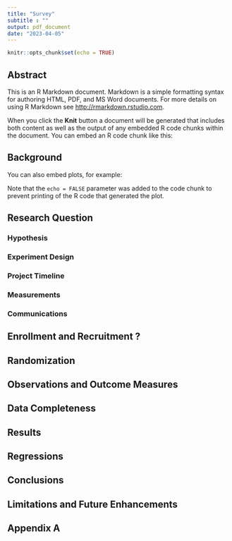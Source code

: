 ```yaml
---
title: "Survey" 
subtitle : ""
output: pdf_document
date: "2023-04-05"
---
```


```r
knitr::opts_chunk$set(echo = TRUE)
```

## Abstract

This is an R Markdown document. Markdown is a simple formatting syntax for authoring HTML, PDF, and MS Word documents. For more details on using R Markdown see <http://rmarkdown.rstudio.com>.

When you click the **Knit** button a document will be generated that includes both content as well as the output of any embedded R code chunks within the document. You can embed an R code chunk like this:


## Background

You can also embed plots, for example:

Note that the `echo = FALSE` parameter was added to the code chunk to prevent printing of the R code that generated the plot.

## Research Question

### Hypothesis

### Experiment Design

### Project Timeline

### Measurements 

### Communications

## Enrollment and Recruitment ?

## Randomization

## Observations and Outcome Measures



## Data Completeness

## Results

## Regressions

## Conclusions

## Limitations and Future Enhancements

## Appendix A



